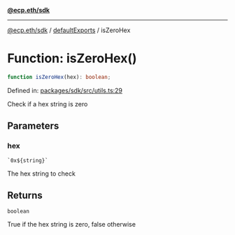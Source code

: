 [**@ecp.eth/sdk**](../../index.mdx)

***

[@ecp.eth/sdk](/sdk-reference/index.mdx) / [defaultExports](/sdk-reference/defaultExports/index.mdx) / isZeroHex

# Function: isZeroHex()

```ts
function isZeroHex(hex): boolean;
```

Defined in: [packages/sdk/src/utils.ts:29](https://github.com/ecp-eth/comments-monorepo/blob/main/packages/sdk/src/utils.ts#L29)

Check if a hex string is zero

## Parameters

### hex

`` `0x${string}` ``

The hex string to check

## Returns

`boolean`

True if the hex string is zero, false otherwise
